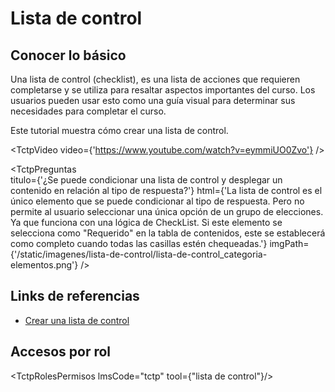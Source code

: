 
# Lista de control

## Conocer lo básico

Una lista de control (checklist), es una lista de acciones que requieren completarse y se utiliza para resaltar aspectos importantes del curso. 
Los usuarios pueden usar esto como una guía visual para determinar sus necesidades para completar el curso.

Este tutorial muestra cómo crear una lista de control.

<TctpVideo video={'https://www.youtube.com/watch?v=eymmiUO0Zvo'} />

<TctpPreguntas    
    titulo={'¿Se puede condicionar una lista de control y desplegar un contenido en relación al tipo de respuesta?'}
    html={'La lista de control es el único elemento que se puede condicionar al tipo de respuesta. Pero no permite al usuario seleccionar una única opción de un grupo de elecciones. Ya que funciona con una lógica de CheckList. Si este elemento se selecciona como "Requerido" en la tabla de contenidos, este se establecerá como completo cuando todas las casillas estén chequeadas.'}
    imgPath={'/static/imagenes/lista-de-control/lista-de-control_categoria-elementos.png'}
/>

## Links de referencias
* <a href="https://documentation.brightspace.com/es-mx/le/checklist/instructor/creating_checklist.htm?Highlight=lista%20de%20control" target="_blank">Crear una lista de control</a>


## Accesos por rol

<TctpRolesPermisos lmsCode="tctp" tool={"lista de control"}/>